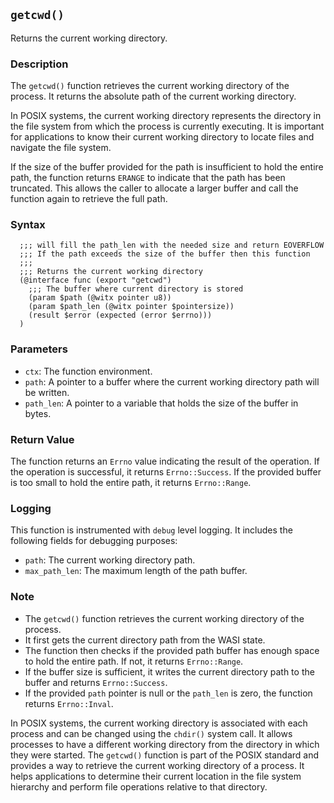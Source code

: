 ## `getcwd()`

Returns the current working directory.

### Description

The `getcwd()` function retrieves the current working directory of the process. It returns the absolute path of the current working directory.

In POSIX systems, the current working directory represents the directory in the file system from which the process is currently executing. It is important for applications to know their current working directory to locate files and navigate the file system.

If the size of the buffer provided for the path is insufficient to hold the entire path, the function returns `ERANGE` to indicate that the path has been truncated. This allows the caller to allocate a larger buffer and call the function again to retrieve the full path.

### Syntax

```ebnf
  ;;; will fill the path_len with the needed size and return EOVERFLOW
  ;;; If the path exceeds the size of the buffer then this function
  ;;;
  ;;; Returns the current working directory
  (@interface func (export "getcwd")
    ;;; The buffer where current directory is stored
    (param $path (@witx pointer u8))
    (param $path_len (@witx pointer $pointersize))
    (result $error (expected (error $errno)))
  )
```
### Parameters

- `ctx`: The function environment.
- `path`: A pointer to a buffer where the current working directory path will be written.
- `path_len`: A pointer to a variable that holds the size of the buffer in bytes.

### Return Value

The function returns an `Errno` value indicating the result of the operation. If the operation is successful, it returns `Errno::Success`. If the provided buffer is too small to hold the entire path, it returns `Errno::Range`.

### Logging

This function is instrumented with `debug` level logging. It includes the following fields for debugging purposes:

- `path`: The current working directory path.
- `max_path_len`: The maximum length of the path buffer.

### Note

- The `getcwd()` function retrieves the current working directory of the process.
- It first gets the current directory path from the WASI state.
- The function then checks if the provided path buffer has enough space to hold the entire path. If not, it returns `Errno::Range`.
- If the buffer size is sufficient, it writes the current directory path to the buffer and returns `Errno::Success`.
- If the provided `path` pointer is null or the `path_len` is zero, the function returns `Errno::Inval`.

In POSIX systems, the current working directory is associated with each process and can be changed using the `chdir()` system call. It allows processes to have a different working directory from the directory in which they were started. The `getcwd()` function is part of the POSIX standard and provides a way to retrieve the current working directory of a process. It helps applications to determine their current location in the file system hierarchy and perform file operations relative to that directory.
